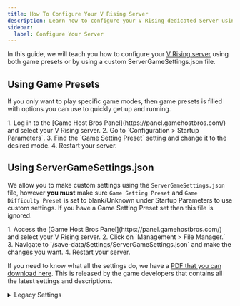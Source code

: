 ```yaml
---
title: How To Configure Your V Rising Server
description: Learn how to configure your V Rising dedicated Server using game presets or ServerGameSettings.json
sidebar:
  label: Configure Your Server
---
```


In this guide, we will teach you how to configure your [V Rising server](https://www.gamehostbros.com/v-rising-server-hosting/) using both game presets or by using a custom ServerGameSettings.json file.

## Using Game Presets

If you only want to play specific game modes, then game presets is filled with options you can use to quickly get up and running.

<Steps>
1. Log in to the [Game Host Bros Panel](https://panel.gamehostbros.com/) and select your V Rising server.
2. Go to `Configuration > Startup Parameters`.
3. Find the `Game Setting Preset` setting and change it to the desired mode.
4. Restart your server.
</Steps>

## Using ServerGameSettings.json

We allow you to make custom settings using the `ServerGameSettings.json` file, however **you must** make sure `Game Setting Preset` and `Game Difficulty Preset` is set to blank/Unknown under Startup Parameters to use custom settings. If you have a Game Setting Preset set then this file is ignored.

<Steps>
1. Access the [Game Host Bros Panel](https://panel.gamehostbros.com/) and select your V Rising server.
2. Click on `Management > File Manager.`
3. Navigate to `/save-data/Settings/ServerGameSettings.json` and make the changes you want.
4. Restart your server.
</Steps>

If you need to know what all the settings do, we have a [PDF that you can download here](https://cdn.discordapp.com/attachments/976404273015431168/1364602638120779796/VRising_Server_Game_Settings_1.1.1.pdf?ex=6810dc3e&is=680f8abe&hm=cd3614488e075a92573de89d50827b65ff5b0b9c53eb4a68dc311e46e4efdc74&). This is released by the game developers that contains all the latest settings and descriptions.

<details>
<summary>Legacy Settings</summary>

[1.0 Settings](https://cdn.stunlock.com/docs/vrising/VRising_Server_Game_Settings_1.0.4.79918.pdf)

0.6 Settings - Not Available.

[0.5 Settings](https://cdn.stunlock.com/blog/2022/05/25083113/Game-Server-Settings.pdf)
</details>

